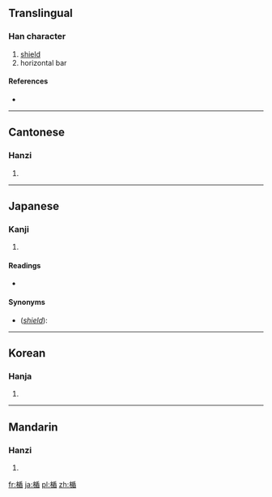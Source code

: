 ==Translingual==

===Han character===
{{Han char|rn=75|rad=木|as=09|sn=13|four=4296<sub>4</sub>|canj=木竹十山 (DHJU)}}

# [[shield]]
# horizontal bar

====References====
* {{Han ref|kx=0541.100|dkj=15173|dj=0928.170|hdz=21252.040|uh=696F|ud=26991|bh=DDE3|bd=56803}}

----

==Cantonese==

===Hanzi===
{{yue-hanzi|jyut=|y=teun5}}

# {{defn|lang=yue|sort=木09}}

----

==Japanese==

===Kanji===
{{ja-kanji|grade=|rs=木09}}

# {{defn|lang=ja|sort=木09}}

====Readings====
* {{ja-readings|on=[[じゅん]] (jun)|kun=[[たて]] (tate)}}

====Synonyms====
* (''[[shield]]''): {{l|ja|盾}}

----

==Korean==

===Hanja===
{{ko-hanja|hangeul=순|eumhun=|rv=sun|mr=sun|y=swun}}

# {{defn|lang=ko|sort=木09}}

----

==Mandarin==

===Hanzi===
{{cmn-hanzi|pin=[[shǔn]] ([[shun3]]), [[zòu]] ([[zou4]])|wg=shun<sup>3</sup>, tsou<sup>4</sup>}}

# {{defn|lang=cmn|sort=木09}}

[[fr:楯]]
[[ja:楯]]
[[pl:楯]]
[[zh:楯]]
